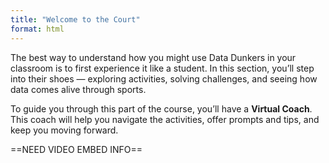 ```yaml
---
title: "Welcome to the Court"
format: html
---
```


The best way to understand how you might use Data Dunkers in your classroom is to first experience it like a student. In this section, you’ll step into their shoes — exploring activities, solving challenges, and seeing how data comes alive through sports.

To guide you through this part of the course, you’ll have a **Virtual Coach**. This coach will help you navigate the activities, offer prompts and tips, and keep you moving forward.

==NEED VIDEO EMBED INFO==